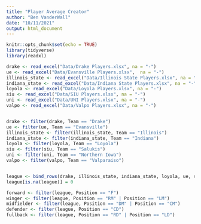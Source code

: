 ```yaml
---
title: "Player Average Creator"
author: "Ben VanderWall"
date: "10/11/2021"
output: html_document
---
```


```r
knitr::opts_chunk$set(echo = TRUE)
library(tidyverse)
library(readxl)
```

```r
drake <- read_excel("Data/Drake Players.xlsx", na = "-")
ue <- read_excel("Data/Evansville Players.xlsx",  na = "-")
illinois_state <- read_excel("Data/Illinois State Players.xlsx", na = "-")
indiana_state <- read_excel("Data/Indiana State Players.xlsx", na = "-")
loyola <- read_excel("Data/Loyola Players.xlsx", na = "-")
siu <- read_excel("Data/SIU Players.xlsx", na = "-")
uni <- read_excel("Data/UNI Players.xlsx", na = "-")
valpo <- read_excel("Data/Valpo Players.xlsx", na = "-")


drake <- filter(drake, Team == "Drake")
ue <- filter(ue, Team == "Evansville")
illinois_state <- filter(illinois_state, Team == "Illinois")
indiana_state <- filter(indiana_state, Team == "Indiana")
loyola <- filter(loyola, Team == "Loyola")
siu <- filter(siu, Team == "Salukis")
uni <- filter(uni, Team == "Northern Iowa")
valpo <- filter(valpo, Team == "Valparaiso")


league <- bind_rows(drake, illinois_state, indiana_state, loyola, ue, siu, uni, valpo)
league[is.na(league)] = 0

forward <- filter(league, Position == "F")
winger <- filter(league, Position == "RM" | Position == "LM")
midfielder <- filter(league, Position == "DM" | Position == "CM")
defender <- filter(league, Position == "CD")
fullback <- filter(league, Position == "RD" | Position == "LD")
```


```r

```

